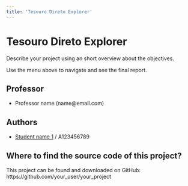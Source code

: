 ```yaml
---
title: 'Tesouro Direto Explorer'
---
```


# Tesouro Direto Explorer

Describe your project using an short overview about the objectives.

Use the menu above to navigate and see the final report.

## Professor
- Professor name (name@email.com)

## Authors

- [Student name 1](mailto:name@email.com) / A123456789

## Where to find the source code of this project?
This project can be found and downloaded on GitHub: https://github.com/your_user/your_project
